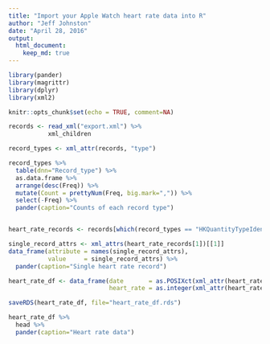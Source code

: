 ```yaml
---
title: "Import your Apple Watch heart rate data into R"
author: "Jeff Johnston"
date: "April 28, 2016"
output: 
  html_document:
    keep_md: true
---
```


```r
library(pander)
library(magrittr)
library(dplyr)
library(xml2)

knitr::opts_chunk$set(echo = TRUE, comment=NA)
```

```r

records <- read_xml("export.xml") %>%
           xml_children

record_types <- xml_attr(records, "type")

record_types %>%
  table(dnn="Record_type") %>%            
  as.data.frame %>%
  arrange(desc(Freq)) %>%
  mutate(Count = prettyNum(Freq, big.mark=",")) %>%
  select(-Freq) %>%
  pander(caption="Counts of each record type")


heart_rate_records <- records[which(record_types == "HKQuantityTypeIdentifierHeartRate")]

single_record_attrs <- xml_attrs(heart_rate_records[1])[[1]]
data_frame(attribute = names(single_record_attrs),
           value     = single_record_attrs) %>%
  pander(caption="Single heart rate record")

heart_rate_df <- data_frame(date       = as.POSIXct(xml_attr(heart_rate_records, "endDate")),
                            heart_rate = as.integer(xml_attr(heart_rate_records, "value")))

saveRDS(heart_rate_df, file="heart_rate_df.rds")

heart_rate_df %>%
  head %>%
  pander(caption="Heart rate data")
```





